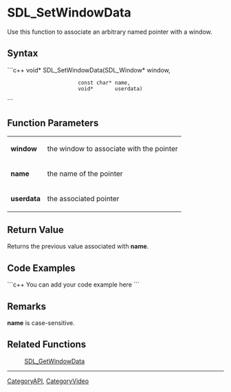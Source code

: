 <!-- pragma section-numbers off -->
<!-- pragma camelcase off -->

= SDL_SetWindowData =
Use this function to associate an arbitrary named pointer with a window.


== Syntax ==
```c++
void* SDL_SetWindowData(SDL_Window* window,
                        const char* name,
                        void*       userdata)
```

== Function Parameters ==
{|
|'''window'''
|the window to associate with the pointer
|-
|'''name'''
|the name of the pointer
|-
|'''userdata'''
|the associated pointer
|}

== Return Value ==
Returns the previous value associated with '''name'''.

== Code Examples ==
```c++
You can add your code example here
```

== Remarks ==
'''name''' is case-sensitive.

== Related Functions ==
:[[SDL_GetWindowData]]

----
[[CategoryAPI]], [[CategoryVideo]]

